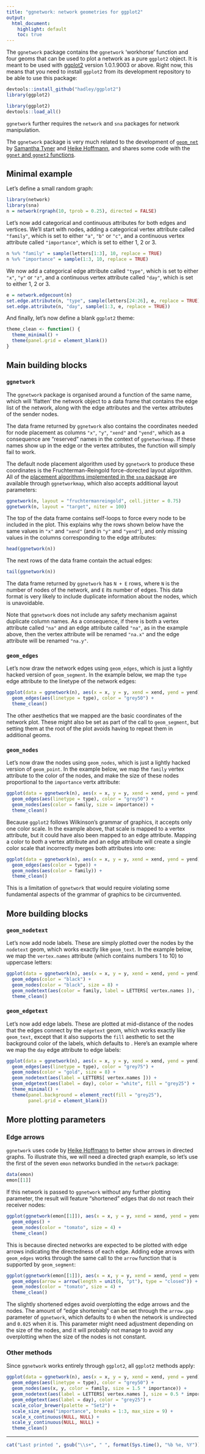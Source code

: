 ```yaml
---
title: "ggnetwork: network geometries for ggplot2"
output:
  html_document:
    highlight: default
    toc: true
---
```


The `ggnetwork` package contains the `ggnetwork` ‘workhorse’ function and four geoms that can be used to plot a network as a pure `ggplot2` object. It is meant to be used with [ggplot2](https://github.com/hadley/ggplot2) version 1.0.1.9003 or above. Right now, this means that you need to install `ggplot2` from its development repository to be able to use this package:

```r
devtools::install_github("hadley/ggplot2")
library(ggplot2)
```
```r
library(ggplot2)
devtools::load_all()
```

`ggnetwork` further requires the `network` and `sna` packages for network manipulation.

The `ggnetwork` package is very much related to the development of [`geom_net`](https://github.com/sctyner/ggnet) by [Samantha Tyner](https://github.com/sctyner) and [Heike Hoffmann](https://github.com/heike), and shares some code with the [`ggnet` and `ggnet2` functions](https://github.com/briatte/ggnet).

## Minimal example

Let's define a small random graph:

```r
library(network)
library(sna)
n = network(rgraph(10, tprob = 0.25), directed = FALSE)
```

Let's now add categorical and continuous attributes for both edges and vertices. We'll start with nodes, adding a categorical vertex attribute called `"family"`, which is set to either `"a"`, `"b"` or `"c"`, and a continuous vertex attribute called `"importance"`, which is set to either 1, 2 or 3.

```r
n %v% "family" = sample(letters[1:3], 10, replace = TRUE)
n %v% "importance" = sample(1:3, 10, replace = TRUE)
```

We now add a categorical edge attribute called `"type"`, which is set to either `"x"`, `"y"` or `"z"`, and a continuous vertex attribute called `"day"`, which is set to either 1, 2 or 3.

```r
e = network.edgecount(n)
set.edge.attribute(n, "type", sample(letters[24:26], e, replace = TRUE))
set.edge.attribute(n, "day", sample(1:3, e, replace = TRUE))
```

And finally, let's now define a blank `ggplot2` theme:

```r
theme_clean <- function() {
  theme_minimal() +
  theme(panel.grid = element_blank())
}
```

## Main building blocks

### `ggnetwork`

The `ggnetwork` package is organised around a function of the same name, which will ’flatten’ the network object to a data frame that contains the edge list of the network, along with the edge attributes and the vertex attributes of the sender nodes.

The data frame returned by `ggnetwork` also contains the coordinates needed for node placement as columns `"x"`, `"y"`, `"xend"` and `"yend"`, which as a consequence are "reserved" names in the context of `ggnetworkmap`. If these names show up in the edge or the vertex attributes, the function will simply fail to work.

The default node placement algorithm used by `ggnetwork` to produce these coordinates is the Fruchterman-Reingold force-dorected layout algorithm. All of the [placement algorithms implemented in the `sna` package](http://www.rdocumentation.org/packages/sna/functions/gplot.layout) are available through `ggnetworkmap`, which also accepts additional layout parameters:

```r
ggnetwork(n, layout = "fruchtermanreingold", cell.jitter = 0.75)
ggnetwork(n, layout = "target", niter = 100)
```

The top of the data frame contains self-loops to force every node to be included in the plot. This explains why the rows shown below have the same values in `"x"` and `"xend"` (and in `"y"` and `"yend"`), and only missing values in the columns corresponding to the edge attributes:

```r
head(ggnetwork(n))
```

The next rows of the data frame contain the actual edges:

```r
tail(ggnetwork(n))
```

The data frame returned by `ggnetwork` has `N + E` rows, where `N` is the number of nodes of the network, and `E` its number of edges. This data format is very likely to include duplicate information about the nodes, which is unavoidable.

Note that `ggnetwork` does not include any safety mechanism against duplicate column names. As a consequence, if there is both a vertex attribute called `"na"` and an edge attribute called `"na"`, as in the example above, then the vertex attribute will be renamed `"na.x"` and the edge attribute will be renamed `"na.y"`.

### `geom_edges`

Let's now draw the network edges using `geom_edges`, which is just a lightly hacked version of `geom_segment`. In the example below, we map the `type` edge attribute to the linetype of the network edges:

```r
ggplot(data = ggnetwork(n), aes(x = x, y = y, xend = xend, yend = yend)) +
  geom_edges(aes(linetype = type), color = "grey50") +
  theme_clean()
```

The other aesthetics that we mapped are the basic coordinates of the network plot. These might also be set as part of the call to `geom_segment`, but setting them at the root of the plot avoids having to repeat them in additional geoms.

### `geom_nodes`

Let's now draw the nodes using `geom_nodes`, which is just a lightly hacked version of `geom_point`. In the example below, we map the `family` vertex attribute to the color of the nodes, and make the size of these nodes proportional to the `importance` vertx attribute:

```r
ggplot(data = ggnetwork(n), aes(x = x, y = y, xend = xend, yend = yend)) +
  geom_edges(aes(linetype = type), color = "grey50") +
  geom_nodes(aes(color = family, size = importance)) +
  theme_clean()
```

Because `ggplot2` follows Wilkinson's grammar of graphics, it accepts only one color scale. In the example above, that scale is mapped to a vertex attribute, but it could have also been mapped to an edge attribute. Mapping a color to _both_ a vertex attribute and an edge attribute will create a single color scale that incorrectly merges both attributes into one:

```r
ggplot(data = ggnetwork(n), aes(x = x, y = y, xend = xend, yend = yend)) +
  geom_edges(aes(color = type)) +
  geom_nodes(aes(color = family)) +
  theme_clean()
```

This is a limitation of `ggnetwork` that would require violating some fundamental aspects of the grammar of graphics to be circumvented.

## More building blocks

### `geom_nodetext`

Let's now add node labels. These are simply plotted over the nodes by the `nodetext` geom, which works exactly like `geom_text`. In the example below, we map the `vertex.names` attribute (which contains numbers 1 to 10) to uppercase letters:

```r
ggplot(data = ggnetwork(n), aes(x = x, y = y, xend = xend, yend = yend)) +
  geom_edges(color = "black") +
  geom_nodes(color = "black", size = 8) +
  geom_nodetext(aes(color = family, label = LETTERS[ vertex.names ]), fontface = "bold") +
  theme_clean()
```

### `geom_edgetext`

Let's now add edge labels. These are plotted at mid-distance of the nodes that the edges connect by the `edgetext` geom, which works exactly like `geom_text`, except that it also supports the `fill` aesthetic to set the background color of the labels, which defaults to \code{"white"}. Here's an example where we map the `day` edge attribute to edge labels:

```r
ggplot(data = ggnetwork(n), aes(x = x, y = y, xend = xend, yend = yend)) +
  geom_edges(aes(linetype = type), color = "grey75") +
  geom_nodes(color = "gold", size = 8) +
  geom_nodetext(aes(label = LETTERS[ vertex.names ])) +
  geom_edgetext(aes(label = day), color = "white", fill = "grey25") +
  theme_minimal() +
  theme(panel.background = element_rect(fill = "grey25"),
        panel.grid = element_blank())
```

## More plotting parameters

### Edge arrows

`ggnetwork` uses code by [Heike Hoffmann](https://github.com/heike) to better show arrows in directed graphs. To illustrate this, we will need a directed graph example, so let's use the first of the seven `emon` networks bundled in the `network` package:

```r
data(emon)
emon[[1]]
```

If this network is passed to `ggnetwork` without any further plotting parameter, the result will feature "shortened" edges that do not reach their receiver nodes:

```r
ggplot(ggnetwork(emon[[1]]), aes(x = x, y = y, xend = xend, yend = yend)) +
  geom_edges() +
  geom_nodes(color = "tomato", size = 4) +
  theme_clean()
```

This is because directed networks are expected to be plotted with edge arrows indicating the directedness of each edge. Adding edge arrows with `geom_edges` works through the same call to the `arrow` function that is supported by `geom_segment`:

```r
ggplot(ggnetwork(emon[[1]]), aes(x = x, y = y, xend = xend, yend = yend)) +
  geom_edges(arrow = arrow(length = unit(6, "pt"), type = "closed")) +
  geom_nodes(color = "tomato", size = 4) +
  theme_clean()
```

The slightly shortened edges avoid overplotting the edge arrows and the nodes. The amount of "edge shortening" can be set through the `arrow.gap` parameter of `ggnetwork`, which defaults to `0` when the network is undirected and `0.025` when it is. This parameter might need adjustment depending on the size of the nodes, and it will probably not manage to avoid any overplotting when the size of the nodes is not constant.

### Other methods

Since `ggnetwork` works entirely through `ggplot2`, all `ggplot2` methods apply:

```r
ggplot(data = ggnetwork(n), aes(x = x, y = y, xend = xend, yend = yend)) +
  geom_edges(aes(linetype = type), color = "grey50") +
  geom_nodes(aes(x, y, color = family, size = 1.5 * importance)) +
  geom_nodetext(aes(label = LETTERS[ vertex.names ], size = 0.5 * importance)) +
  geom_edgetext(aes(label = day), color = "grey25") +
  scale_color_brewer(palette = "Set2") +
  scale_size_area("importance", breaks = 1:3, max_size = 9) +
  scale_x_continuous(NULL, NULL) +
  scale_y_continuous(NULL, NULL) +
  theme_clean()
```

---

```r
cat("Last printed ", gsub("\\s+", " ", format(Sys.time(), "%b %e, %Y")), ".", sep = "")
```
